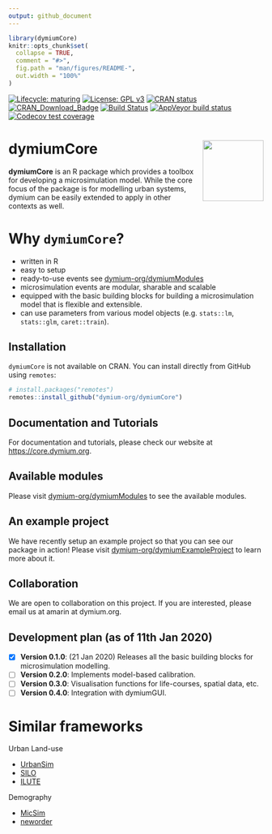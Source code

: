 ```yaml
---
output: github_document
---
```


<!-- README.md is generated from README.Rmd. Please edit that file -->

```r
library(dymiumCore)
knitr::opts_chunk$set(
  collapse = TRUE,
  comment = "#>",
  fig.path = "man/figures/README-",
  out.width = "100%"
)
```
<!-- badges: start -->
[![Lifecycle: maturing](https://img.shields.io/badge/lifecycle-maturing-blue.svg)](https://www.tidyverse.org/lifecycle/#maturing)
[![License: GPL v3](https://img.shields.io/badge/License-GPL%20v3-blue.svg)](https://www.gnu.org/licenses/gpl-3.0)
[![CRAN status](https://www.r-pkg.org/badges/version/dymiumCore)](https://CRAN.R-project.org/package=dymiumCore)
[![CRAN_Download_Badge](http://cranlogs.r-pkg.org/badges/dymiumCore)](https://CRAN.R-project.org/package=dymiumCore)
[![Build Status](https://travis-ci.org/dymium-org/dymiumCore.svg?branch=master)](https://travis-ci.org/dymium-org/dymiumCore)
[![AppVeyor build status](https://ci.appveyor.com/api/projects/status/github/dymium-org/dymiumCore?branch=master&svg=true)](https://ci.appveyor.com/project/dymium-org/dymiumCore)
[![Codecov test coverage](https://codecov.io/gh/dymium-org/dymiumCore/branch/master/graph/badge.svg)](https://codecov.io/gh/dymium-org/dymiumCore?branch=master)
<!-- badges: end -->

# dymiumCore <img src="man/figures/logo.png" align="right" alt="" width="120" />

**dymiumCore** is an R package which provides a toolbox for developing a microsimulation model. While the core focus of the package is for modelling urban systems, dymium can be easily extended to apply in other contexts as well.

# Why `dymiumCore`?

- written in R
- easy to setup
- ready-to-use events see [dymium-org/dymiumModules](https://github.com/dymium-org/dymiumModules)
- microsimulation events are modular, sharable and scalable
- equipped with the basic building blocks for building a microsimulation model that is flexible and extensible.
- can use parameters from various model objects (e.g. `stats::lm`, `stats::glm`, `caret::train`).

## Installation

`dymiumCore` is not available on CRAN. You can install directly from GitHub using `remotes`:

```r
# install.packages("remotes")
remotes::install_github("dymium-org/dymiumCore")
```

## Documentation and Tutorials

For documentation and tutorials, please check our website at [https://core.dymium.org](https://core.dymium.org).

## Available modules

Please visit [dymium-org/dymiumModules](https://github.com/dymium-org/dymiumModules) to see the available modules.

## An example project

We have recently setup an example project so that you can see our package in action! Please visit [dymium-org/dymiumExampleProject](https://github.com/dymium-org/dymiumExampleProject) to learn more about it.

## Collaboration

We are open to collaboration on this project. If you are interested, please email us at amarin at dymium.org.

## Development plan (as of 11th Jan 2020)

- [x] __Version 0.1.0__: (21 Jan 2020) Releases all the basic building blocks for microsimulation modelling.
- [ ] __Version 0.2.0__: Implements model-based calibration.
- [ ] __Version 0.3.0__: Visualisation functions for life-courses, spatial data, etc.
- [ ] __Version 0.4.0__: Integration with dymiumGUI.

# Similar frameworks

Urban Land-use

- [UrbanSim](https://github.com/UDST/urbansim)
- [SILO](https://github.com/msmobility/silo)
- [ILUTE](https://github.com/TravelModellingGroup/ILUTE)

Demography

- [MicSim](https://cran.r-project.org/web/packages/MicSim/index.html)
- [neworder](https://github.com/virgesmith/neworder)
